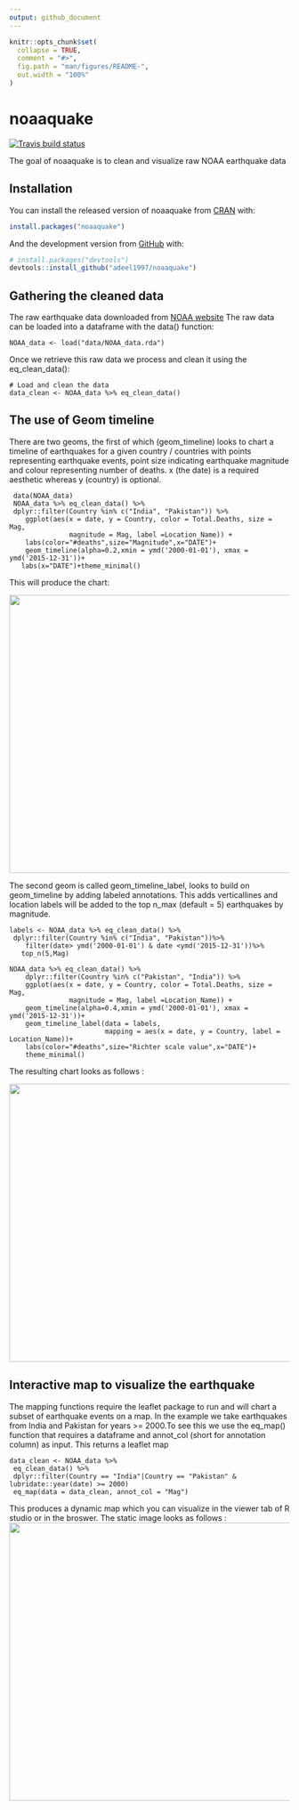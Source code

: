 ```yaml
---
output: github_document
---
```


<!-- README.md is generated from README.Rmd. Please edit that file -->

```r
knitr::opts_chunk$set(
  collapse = TRUE,
  comment = "#>",
  fig.path = "man/figures/README-",
  out.width = "100%"
)
```

# noaaquake

<!-- badges: start -->
[![Travis build status](https://travis-ci.com/adeel1997/noaaquake.svg?branch=main)](https://travis-ci.com/adeel1997/noaaquake)
<!-- badges: end -->

The goal of noaaquake is to clean and visualize raw NOAA earthquake data

## Installation

You can install the released version of noaaquake from [CRAN](https://CRAN.R-project.org) with:

``` r
install.packages("noaaquake")
```

And the development version from [GitHub](https://github.com/) with:

``` r
# install.packages("devtools")
devtools::install_github("adeel1997/noaaquake")
```

## Gathering the cleaned data

The raw earthquake data downloaded from [NOAA website](https://www.ngdc.noaa.gov/nndc/struts/form?t=101650&s=1&d=1) 
The raw data can be loaded into a dataframe with the data() function:

```
NOAA_data <- load("data/NOAA_data.rda")
```

Once we retrieve this raw data we process and clean it using the eq_clean_data():

```
# Load and clean the data
data_clean <- NOAA_data %>% eq_clean_data()
```

## The use of Geom timeline

There are two geoms, the first of which (geom_timeline) looks to chart a timeline of earthquakes for a given country / countries
with points representing earthquake events, point size indicating
earthquake magnitude and colour representing number of deaths. x (the date) is a required aesthetic whereas y (country) is optional.

```
 data(NOAA_data)
 NOAA_data %>% eq_clean_data() %>%
 dplyr::filter(Country %in% c("India", "Pakistan")) %>%
    ggplot(aes(x = date, y = Country, color = Total.Deaths, size = Mag,
               magnitude = Mag, label =Location_Name)) +
    labs(color="#deaths",size="Magnitude",x="DATE")+
    geom_timeline(alpha=0.2,xmin = ymd('2000-01-01'), xmax = ymd('2015-12-31'))+
   labs(x="DATE")+theme_minimal()
```

This will produce the chart:

<img src="inst/Images/India_Pakistan_Earthquake_timeline.png" width="720" height="500" />

The second geom is called geom_timeline_label, looks to build on geom_timeline by adding
labeled annotations. This adds verticallines and location labels will be added to the top
n_max (default = 5) earthquakes by magnitude.

```
labels <- NOAA_data %>% eq_clean_data() %>%
 dplyr::filter(Country %in% c("India", "Pakistan"))%>%
    filter(date> ymd('2000-01-01') & date <ymd('2015-12-31'))%>%
   top_n(5,Mag)

NOAA_data %>% eq_clean_data() %>%
    dplyr::filter(Country %in% c("Pakistan", "India")) %>%
    ggplot(aes(x = date, y = Country, color = Total.Deaths, size = Mag,
               magnitude = Mag, label =Location_Name)) +
    geom_timeline(alpha=0.4,xmin = ymd('2000-01-01'), xmax = ymd('2015-12-31'))+
    geom_timeline_label(data = labels,
                        mapping = aes(x = date, y = Country, label = Location_Name))+
    labs(color="#deaths",size="Richter scale value",x="DATE")+
    theme_minimal()
```

The resulting chart looks as follows :

<img src="inst/Images/Top_5_EQ_India_Pakistan.jpeg" width="690" height="500" />

## Interactive map to visualize the earthquake

The mapping functions require the leaflet package to run and will chart
a subset of earthquake events on a map. In the example we take
earthquakes from India and Pakistan for years >= 2000.To see this we use the eq_map() function that requires a
dataframe and annot_col (short for annotation column) as input. This returns a leaflet map 
```
data_clean <- NOAA_data %>%
 eq_clean_data() %>%
 dplyr::filter(Country == "India"|Country == "Pakistan" & lubridate::year(date) >= 2000)
 eq_map(data = data_clean, annot_col = "Mag")
```
This produces a dynamic map which you can visualize in the viewer tab of R studio or in the broswer. The static image looks as follows :
<img src="inst/Images/Ind_Pak_Earthquake_map.PNG" width="720" height="500" />
